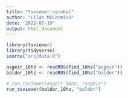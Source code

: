 ```yaml
---
title: "tsviewer_narwhal"
author: "Lilah McCormick"
date: '2022-07-19'
output: html_document
---
```


```r
library(tsviewer)
library(tidyverse)
source("src/data.R")
```

```r
asgeir_10hz <- readRDS(find_10hz("asgeir"))
balder_10hz <- readRDS(find_10hz("balder"))
```


```r
# run_tsviewer(asgeir_10hz, "asgeir")
run_tsviewer(balder_10hz, "balder")
```
